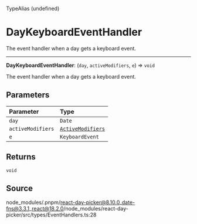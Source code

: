 <SectionTitle>TypeAlias (undefined)</SectionTitle>

# DayKeyboardEventHandler

<Description>
The event handler when a day gets a keyboard event.
</Description>

---

<a id="undefined" name="undefined"></a>

<SignatureMemberIdentifier>**DayKeyboardEventHandler**: (`day`, `activeModifiers`, `e`) => `void`</SignatureMemberIdentifier>

The event handler when a day gets a keyboard event.

## Parameters

| Parameter | Type |
| :------ | :------ |
| `day` | `Date` |
| `activeModifiers` | [`ActiveModifiers`](/api/main/type-aliases/ActiveModifiers.md) |
| `e` | `KeyboardEvent` |

## Returns

`void`

## Source

node\_modules/.pnpm/react-day-picker@8.10.0\_date-fns@3.3.1\_react@18.2.0/node\_modules/react-day-picker/src/types/EventHandlers.ts:28
